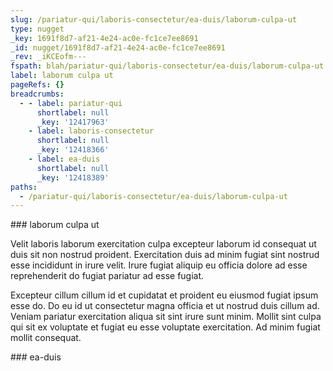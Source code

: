 ```yaml
---
slug: /pariatur-qui/laboris-consectetur/ea-duis/laborum-culpa-ut
type: nugget
_key: 1691f8d7-af21-4e24-ac0e-fc1ce7ee8691
_id: nugget/1691f8d7-af21-4e24-ac0e-fc1ce7ee8691
_rev: _iKCEofm---
fspath: blah/pariatur-qui/laboris-consectetur/ea-duis/laborum-culpa-ut.md
label: laborum culpa ut
pageRefs: {}
breadcrumbs:
  - - label: pariatur-qui
      shortlabel: null
      _key: '12417963'
    - label: laboris-consectetur
      shortlabel: null
      _key: '12418366'
    - label: ea-duis
      shortlabel: null
      _key: '12418389'
paths:
  - /pariatur-qui/laboris-consectetur/ea-duis/laborum-culpa-ut
---
```


<NuggetArea>
<Nugget slug="/pariatur-qui/laboris-consectetur/ea-duis/laborum-culpa-ut" type="nugget" _key="1691f8d7-af21-4e24-ac0e-fc1ce7ee8691" _id="nugget/1691f8d7-af21-4e24-ac0e-fc1ce7ee8691" _rev="_iKCEofm---" fspath="blah/pariatur-qui/laboris-consectetur/ea-duis/laborum-culpa-ut.md" label="laborum culpa ut" paths="/pariatur-qui/laboris-consectetur/ea-duis/laborum-culpa-ut">
<NuggetBody>
### laborum culpa ut

Velit laboris laborum exercitation culpa excepteur laborum id consequat ut duis sit non nostrud proident. Exercitation duis ad minim fugiat sint nostrud esse incididunt in irure velit. Irure fugiat aliquip eu officia dolore ad esse reprehenderit do fugiat pariatur ad esse fugiat.

Excepteur cillum cillum id et cupidatat et proident eu eiusmod fugiat ipsum esse do. Do eu id ut consectetur magna officia et ut nostrud duis cillum ad. Veniam pariatur exercitation aliqua sit sint irure sunt minim. Mollit sint culpa qui sit ex voluptate et fugiat eu esse voluptate exercitation. Ad minim fugiat mollit consequat.

</NuggetBody>
<Breadcrumbs>
<Crumbs>
<Crumb _key="12417963" label="pariatur-qui" /><Crumb _key="12418366" label="laboris-consectetur" /><Crumb _key="12418389" label="ea-duis" />
</Crumbs>
</Breadcrumbs>
</Nugget>

<NuggetsInbound>
</NuggetsInbound>
<NuggetsOutbound>
</NuggetsOutbound>
</NuggetArea>
<PassagesInbound>
<Passage direction="inbound" type="passage" _key="12418389" _id="passage/12418389" _rev="_iKCEofi---" label="ea-duis" passage="ea-duis" fspath="blah/pariatur-qui/laboris-consectetur/ea-duis" paths="/pariatur-qui/laboris-consectetur/ea-duis" slug="/pariatur-qui/laboris-consectetur/ea-duis">
<NuggetBody>
### ea-duis

</NuggetBody>
<Breadcrumbs>
<Crumbs>
<Crumb _key="12417963" label="pariatur-qui" /><Crumb _key="12418366" label="laboris-consectetur" />
</Crumbs>
</Breadcrumbs>
</Passage>

</PassagesInbound>
<PassagesOutbound>
</PassagesOutbound>